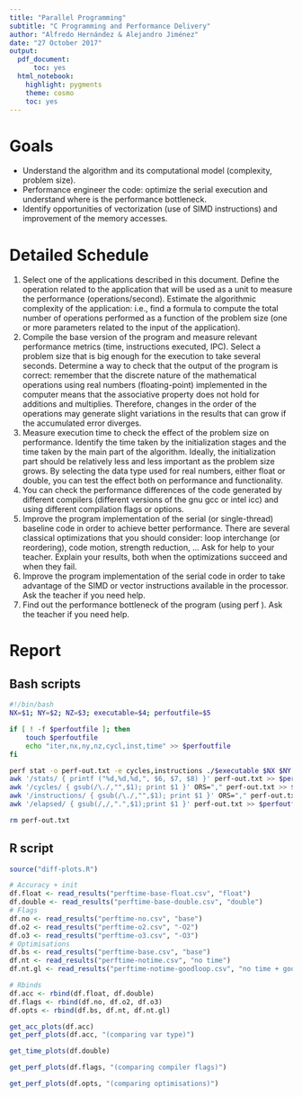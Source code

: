 ```yaml
---
title: "Parallel Programming"
subtitle: "C Programming and Performance Delivery"
author: "Alfredo Hernández & Alejandro Jiménez"
date: "27 October 2017"
output:
  pdf_document:
      toc: yes
  html_notebook:
    highlight: pygments
    theme: cosmo
    toc: yes
---
```

# Goals
- Understand the algorithm and its computational model (complexity, problem size).
- Performance engineer the code: optimize the serial execution and understand where is the performance bottleneck.
- Identify opportunities of vectorization (use of SIMD instructions) and improvement of the memory accesses.

# Detailed Schedule

1. Select one of the applications described in this document. Define the operation related to the application that will be used as a unit to measure the performance (operations/second). Estimate the algorithmic complexity of the application: i.e., find a formula to compute the total number of operations performed as a function of the problem size (one or more parameters related to the input of the application).
2. Compile the base version of the program and measure relevant performance metrics (time, instructions executed, IPC). Select a problem size that is big enough for the execution to take several seconds. Determine a way to check that the output of the program is correct: remember that the discrete nature of the mathematical operations using real numbers (floating-point) implemented in the computer means that the associative property does not hold for additions and multiplies. Therefore, changes in the order of the operations may generate slight variations in the results that can grow if the accumulated error diverges.
3. Measure execution time to check the effect of the problem size on performance. Identify the time taken by the initialization stages and the time taken by the main part of the algorithm. Ideally, the initialization part should be relatively less and less important as the problem size grows. By selecting the data type used for real numbers, either float or double, you can test the effect both on performance and functionality.
4. You can check the performance differences of the code generated by different compilers (different versions of the gnu gcc or intel icc) and using different compilation flags or options.
5. Improve the program implementation of the serial (or single-thread) baseline code in order to achieve better performance. There are several classical optimizations that you should consider: loop interchange (or reordering), code motion, strength reduction, ... Ask for help to your teacher. Explain your results, both when the optimizations succeed and when they fail.
6. Improve the program implementation of the serial code in order to take advantage of the SIMD or vector instructions available in the processor. Ask the teacher if you need help. 
7. Find out the performance bottleneck of the program (using perf ). Ask the teacher if you need help.

# Report

## Bash scripts
```bash
#!/bin/bash
NX=$1; NY=$2; NZ=$3; executable=$4; perfoutfile=$5

if [ ! -f $perfoutfile ]; then
	touch $perfoutfile
	echo "iter,nx,ny,nz,cycl,inst,time" >> $perfoutfile
fi

perf stat -o perf-out.txt -e cycles,instructions ./$executable $NX $NY $NZ | awk '{ print $8 }' ORS="," >> $perfoutfile
awk '/stats/ { printf ("%d,%d,%d,", $6, $7, $8) }' perf-out.txt >> $perfoutfile
awk '/cycles/ { gsub(/\./,"",$1); print $1 }' ORS="," perf-out.txt >> $perfoutfile
awk '/instructions/ { gsub(/\./,"",$1); print $1 }' ORS="," perf-out.txt >> $perfoutfile
awk '/elapsed/ { gsub(/,/,".",$1);print $1 }' perf-out.txt >> $perfoutfile

rm perf-out.txt
```


## R script

```r
source("diff-plots.R")
```

```r
# Accuracy + init
df.float <- read_results("perftime-base-float.csv", "float")
df.double <- read_results("perftime-base-double.csv", "double")
# Flags
df.no <- read_results("perftime-no.csv", "base")
df.o2 <- read_results("perftime-o2.csv", "-O2")
df.o3 <- read_results("perftime-o3.csv", "-O3")
# Optimisations
df.bs <- read_results("perftime-base.csv", "base")
df.nt <- read_results("perftime-notime.csv", "no time")
df.nt.gl <- read_results("perftime-notime-goodloop.csv", "no time + good loop")

# Rbinds
df.acc <- rbind(df.float, df.double)
df.flags <- rbind(df.no, df.o2, df.o3)
df.opts <- rbind(df.bs, df.nt, df.nt.gl)
```

```r
get_acc_plots(df.acc)
get_perf_plots(df.acc, "(comparing var type)")
```

```r
get_time_plots(df.double)
```

```r
get_perf_plots(df.flags, "(comparing compiler flags)")
```

```r
get_perf_plots(df.opts, "(comparing optimisations)")
```



